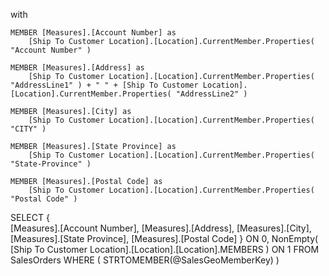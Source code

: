 ﻿with

	MEMBER [Measures].[Account Number] as
		[Ship To Customer Location].[Location].CurrentMember.Properties( "Account Number" )	

	MEMBER [Measures].[Address] as
		[Ship To Customer Location].[Location].CurrentMember.Properties( "AddressLine1" ) + " " + [Ship To Customer Location].[Location].CurrentMember.Properties( "AddressLine2" )

	MEMBER [Measures].[City] as
		[Ship To Customer Location].[Location].CurrentMember.Properties( "CITY" )
		
	MEMBER [Measures].[State Province] as
		[Ship To Customer Location].[Location].CurrentMember.Properties( "State-Province" )	
		
	MEMBER [Measures].[Postal Code] as
		[Ship To Customer Location].[Location].CurrentMember.Properties( "Postal Code" )					

SELECT
{	
	[Measures].[Account Number],
	[Measures].[Address],
	[Measures].[City],
	[Measures].[State Province],
	[Measures].[Postal Code]
} ON 0,
NonEmpty(
	[Ship To Customer Location].[Location].[Location].MEMBERS
)
ON 1
FROM 
	SalesOrders
WHERE (
	STRTOMEMBER(@SalesGeoMemberKey)	
)